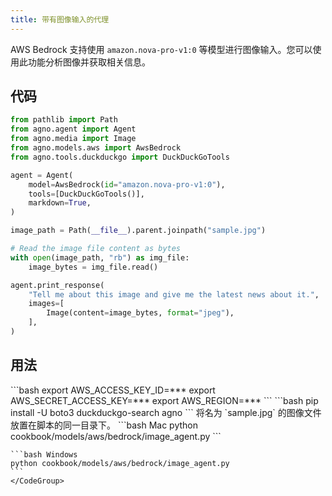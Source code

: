 ```yaml
---
title: 带有图像输入的代理
---
```


AWS Bedrock 支持使用 `amazon.nova-pro-v1:0` 等模型进行图像输入。您可以使用此功能分析图像并获取相关信息。

## 代码

```python cookbook/models/aws/bedrock/image_agent.py
from pathlib import Path
from agno.agent import Agent
from agno.media import Image
from agno.models.aws import AwsBedrock
from agno.tools.duckduckgo import DuckDuckGoTools

agent = Agent(
    model=AwsBedrock(id="amazon.nova-pro-v1:0"),
    tools=[DuckDuckGoTools()],
    markdown=True,
)

image_path = Path(__file__).parent.joinpath("sample.jpg")

# Read the image file content as bytes
with open(image_path, "rb") as img_file:
    image_bytes = img_file.read()

agent.print_response(
    "Tell me about this image and give me the latest news about it.",
    images=[
        Image(content=image_bytes, format="jpeg"),
    ],
)
```

## 用法

<Steps>
  <Snippet file="create-venv-step.mdx" />

  <Step title="设置您的 AWS 凭证">
    ```bash
    export AWS_ACCESS_KEY_ID=***
    export AWS_SECRET_ACCESS_KEY=***
    export AWS_REGION=***
    ```
  </Step>

  <Step title="安装库">
    ```bash
    pip install -U boto3 duckduckgo-search agno
    ```
  </Step>

  <Step title="添加图像">
    将名为 `sample.jpg` 的图像文件放置在脚本的同一目录下。
  </Step>

  <Step title="运行代理">
    <CodeGroup>
    ```bash Mac
    python cookbook/models/aws/bedrock/image_agent.py
    ```

    ```bash Windows
    python cookbook/models/aws/bedrock/image_agent.py
    ```
    </CodeGroup>
  </Step>
</Steps>